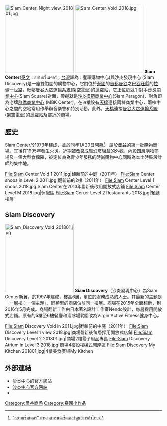 {{refimprove|time=2014-01-20}}
{{distinguish|暹羅天地}}
[[File:Siam_Center_Night_view_201801.jpg|220px]]
[[File:Siam_Center_Void_2018.jpg|220px]]
'''Siam Center'''([[泰文|泰文]]：สยามเซ็นเตอร์；[[台灣|台灣]]譯為：暹羅購物中心)與沙炎發現中心 (Siam Discovery)是一座雙胞胎的購物中心，它們位於[[泰國|泰國]]的[[首都|首都]][[曼谷|曼谷]]之[[巴吞旺縣|巴吞旺縣]]的[[拉瑪一世路|拉瑪一世路]]，毗鄰[[曼谷大眾運輸系統|曼谷大眾運輸系統]](架空[[電車|電車]])的[[暹羅站|暹羅站]]，它正位於競爭對手[[沙炎商業中心|沙炎商業中心]](Siam Square)對面，旁邊就是[[沙炎模範商業中心|沙炎模範商業中心]](Siam Paragon)，對角即為老牌[[群僑商業中心|群僑商業中心]] (MBK Center)。在四樓設有[[天橋|天橋]]連接兩棟商業中心，兩棟中心之間的空地常用作舉辦音樂會和特別活動。此外，[[天橋|天橋]]連接[[曼谷大眾運輸系統|曼谷大眾運輸系統]](架空[[電車|電車]])的[[暹羅站|暹羅站]]及鄰近的商場。

==歷史==
Siam Center於1973年建成、並於同年1月29日開幕<ref name="ryt9">[https://www.ryt9.com/s/prg/1560337 “สยามเซ็นเตอร์” ตำนานเทรนด์เซ็ตเตอร์ศูนย์การค้าไทย]</ref>，屬於[[曼谷|曼谷]]的第一批購物商場。其後在1995年發生火災。近期被改裝成魔幻玻璃盒的外觀，內設四層購物商場及一個大型食檔陣，被定位為為青少年服務的時尚購物中心同時為本土時裝設計師的集中地。

<gallery>
File:Siam Center Void 1 2011.jpg|翻新前的中庭（2011年）
File:Siam Center shops in Level 2 2011.jpg|翻新前的2樓（2011年）
File:Siam Center Level 1 shops 2018.jpg|Siam Center在2013年翻新後改用開放式店鋪
File:Siam Center Level M 2018.jpg|休憩區
File:Siam Center Level 2 Restaurants 2018.jpg|餐廳樓層
</gallery>

==Siam Discovery==
[[File:Siam_Discovery_Void_201801.jpg|220px]]
{{Commons+cat|Siam_Center}}
'''Siam Discovery'''（沙炎發現中心）為Siam Center新翼，於1997年建成，樓高6層，定位於服務成熟的人士。其最新的主題是「一層樓；一個主題」，同類型的商店位於同一樓層。商場在2015年全面翻新，到2016年5月完成。商場翻新工作由日本著名設計工作室Nendo設計，每層採用開放式店鋪。原有的5樓至6樓餐廳和溜冰場範圍改為Virgin Active Fitness健身中心。

<gallery>
File:Siam Discovery Void in 2011.jpg|翻新前的中庭（2011年）
File:Siam Discovery Level 1 view 2018.jpg|商場翻新後每層採用開放式店鋪
File:Siam Discovery Level 2 201801.jpg|商場2樓電子用品專區
File:Siam Discovery Atrium in Level 3 2018.jpg|商場4樓設樓梯式閒座區
File:Siam Discovery My Kitchen 201801.jpg|4樓美食廣場My Kitchen
</gallery>

==外部連結==
* [http://www.siampiwat.com 沙炎中心的官方網站]{{Wayback|url=http://www.siampiwat.com/ |date=20171010171645 }}
* [http://www.siamcenter.co.th 沙炎中心官方网站]{{Wayback|url=http://www.siamcenter.co.th/ |date=20200903201007 }}
* {{Osmway|25701334}}

{{coord|13|44|47|N|100|31|57|E|type:landmark_region:TH|display=title}}

[[Category:曼谷商场|Category:曼谷商场]]
[[Category:泰國小作品|Category:泰國小作品]]